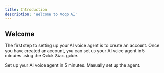 ```yaml
---
title: Introduction
description: 'Welcome to Voqo AI'
---
```


## Welcome

The first step to setting up your AI voice agent is to create an account. Once you have created an account, you can set up your AI voice agent in 5 minutes using the Quick Start guide.

<CardGroup cols={2}>
  <Card
    title="Quick Start"
    icon="pen-to-square"
    href="quick-start"
  >
    Set up your AI voice agent in 5 minutes.
  </Card>
  <Card
    title="Manually Set Up Your AI Voice Agent"
    icon="hammer"
    href="manually-set-up-agent"
  >
    Manually set up the agent.
  </Card>
</CardGroup>
